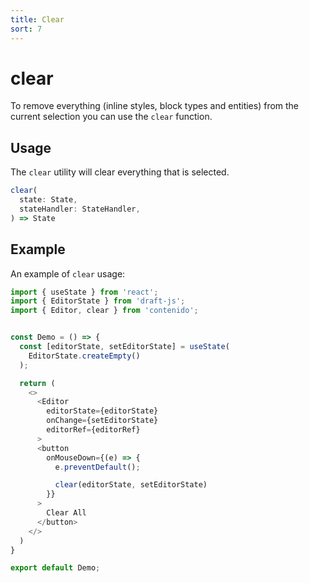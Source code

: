 ```yaml
---
title: Clear
sort: 7
---
```


# clear

To remove everything (inline styles, block types and entities) from the
current selection you can use the `clear` function.

## Usage

The `clear` utility will clear everything that is selected.

```ts
clear(
  state: State,
  stateHandler: StateHandler,
) => State
```

## Example

An example of `clear` usage:

```ts
import { useState } from 'react';
import { EditorState } from 'draft-js';
import { Editor, clear } from 'contenido';


const Demo = () => {
  const [editorState, setEditorState] = useState(
    EditorState.createEmpty()
  );

  return (
    <>
      <Editor
        editorState={editorState}
        onChange={setEditorState}
        editorRef={editorRef}
      >
      <button
        onMouseDown={(e) => {
          e.preventDefault();

          clear(editorState, setEditorState)
        }}
      >
        Clear All
      </button>
    </>
  )
}

export default Demo;
```
